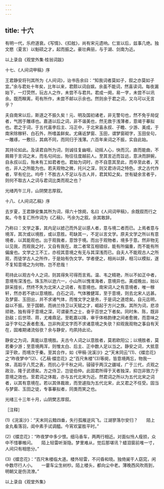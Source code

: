 ```yaml
---
---
---
```

title: 十六
---




有明一代，乐府道衰。《写情》、《扣舷》，尚有宋元遗响。仁宣以后，兹事几绝。独文愍（夏言）以魁硕之才，起而振之。豪壮典丽，与于湖、剑南为近。

以上录自《观堂外集·桂翁词跋》





十七、《人间词甲稿》序


王君静安将刊其所为《人间词》，诒书告余曰：“知我词者莫如子，叙之亦莫如子宜。”余与君处十年矣，比年以来，君颇以词自娱。余虽不能词，然喜读词。每夜漏始下，一灯荧然，玩古人之作，未尝不与君共。君成一阕，易一字，未尝不以讯余。既而睽离，苟有所作，未尝不邮以示余也。然则余于君之词，又乌可以无言乎？

夫自南宋以后，斯道之不振久矣！元、明及国初诸老，非无警句也，然不免乎局促者，气困于雕琢也。嘉道以后之词，非不谐美也，然无救于浅薄者，意竭于摹拟也。君之于词，于五代喜李后主、冯正中，于北宋喜永叔、子瞻、少游、美成，于南宋除稼轩、白石外，所嗜盖鲜矣。尤痛诋梦窗、玉田，谓梦窗砌字，玉田垒句，一雕琢，一敷衍，其病不同，而同归于浅薄。六百年来词之不振，实自此始。

其持论如此。及读君自所为词，则诚往复幽咽，动摇人心，快而沉，直而能曲，不屑屑于言词之末，而名句间出，殆往往度越前人。至其言近而旨远，意决而辞婉，自永叔以后，殆未有工如君者也。君始为词时，亦不自意其至此，而卒至此者，天也，非人之所能为也。若夫观物之微，托兴之深，则又君诗词之特色。求之古代作者，罕有伦比。呜呼！不胜古人不足以与古人并，君其知之矣。世有疑余言者乎，则何不取古人之词与君词比类而观之也？

光绪丙午三月，山阴樊志厚叙。





十八、《人间词乙稿》序


去岁夏，王君静安集其所为词，得六十馀阕，名曰《人间词甲稿》，余既叙而行之矣。今冬复汇所作词为《乙稿》，丐余为之叙。余其敢辞。

乃称曰：文学之事，其内足以摅己而外足以感人者，意与境二者而已。上焉者意与境浑，其次或以境胜，或以意胜。苟缺其一，不足以言文学。原夫文学之所以有意境者，以其能观也。出于观我者，意馀于境。而出于观物者，境多于意。然非物无以见我，而观我之时，又自有我在。故二者常互相错综，能有所偏重，而不能有所偏废也。文学之工不工，亦视其意境之有无与其深浅而已。自夫人不能观古人之所观，而徒学古人之所作，于是始有伪文学。学者便之，相尚以辞，相习以模拟，遂不复知意境之为何物，岂不悲哉！

苟持此以观古今人之词，则其得失可得而言焉。温、韦之精艳，所以不如正中者，意境有深浅也。珠玉所以逊六一，小山所以愧淮海者，意境异也。美成晚出，始以辞采擅长，然终不失为北宋人之词者，有意境也。南宋词人之有意境者，唯一稼轩，然亦若不欲以意境胜。白石之词，气体雅健耳，至于意境，则去北宋人远甚。及梦窗、玉田出，并不求诸气体，而惟文字之是务，于是词之道熄矣。自元迄明，益以不振。至于国朝，而纳兰侍卫以天赋之才，崛起于方兴之族。其所为词，悲凉顽艳，独有得于意境之深，可谓豪杰之士，奋乎百世之下者矣。同时朱、陈，既非劲敌；后世项、蒋，尤难鼎足。至乾嘉以降，审乎体格韵律之间者愈微，而意味之溢于字句之表者愈浅。岂非拘泥文字而不求诸意境之失欤？抑观我观物之事自有天在，固难期诸流俗欤？余与静安，均夙持此论。

静安之为词，真能以意境胜。夫古今人词之以意胜者，莫若欧阳公；以境胜者，莫若秦少游；至意境两浑，则惟太白、后主、正中数人足以当之。静安之词，大抵意深于欧，而境次于秦。至其合作，如《甲稿·浣溪沙》之“天末同云”(1)、《蝶恋花》之“昨夜梦中”(2)、《乙稿·蝶恋花》之“百尺朱楼”(3)等阕，皆意境两忘，物我一体，高蹈乎八荒之表，而抗心乎千秋之间，骎骎乎两汉之疆域，广于三代，贞观之政治，隆于武德矣。方之侍卫，岂徒伯仲。此固君所得于天者独深，抑岂非致力于意境之效也。至君词之体裁，亦与五代北宋为近。然君词之所以为五代北宋之词者，以其有意境在。若以其体裁故，而至遽指为五代北宋，此又君之不任受。固当与梦窗、玉田之徒，专事摹拟者，同类而笑之也。

光绪三十三年十月，山阴樊志厚叙。

［注释］

(1)《浣溪沙》：“天末同云黯四垂，失行孤雁逆风飞。江湖寥落尔安归？　　陌上金丸看落羽，闺中素手试调醯。今宵欢宴胜平时。”

(2)《蝶恋花》：“昨夜梦中多少恨。细马香车，两两行相近。对面似怜人瘦损，众中不惜搴帷问。　　陌上轻雷听渐隐。梦里难从，觉后那堪讯？蜡泪窗前堆一寸，人间只有相思分。”

(3)《蝶恋花》：“百尺朱楼临大道。楼外轻雷，不问昏和晓。独倚阑干人窈窕，闲中数尽行人小。　　一霎车尘生树杪。陌上楼头，都向尘中老。薄晚西风吹雨到，明朝又是伤流潦。”

以上录自《观堂外集》